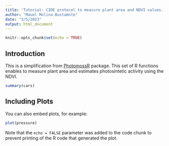 ```yaml
---
title: 'Tutorial: CIDE protocol to measure plant area and NDVI values.'
author: "Mauel Molina-Bustamnte"
date: "3/5/2023"
output: html_document
---
```


```r
knitr::opts_chunk$set(echo = TRUE)
```

## Introduction

This is a simplification from [PhotomossR](https://github.com/MMolBus/PhotomossR) package. 
This set of R functions enables to measure plant area and estimates photosintetic activity using the NDVI.

```r
summary(cars)
```

## Including Plots

You can also embed plots, for example:

```r
plot(pressure)
```

Note that the `echo = FALSE` parameter was added to the code chunk to prevent printing of the R code that generated the plot.
